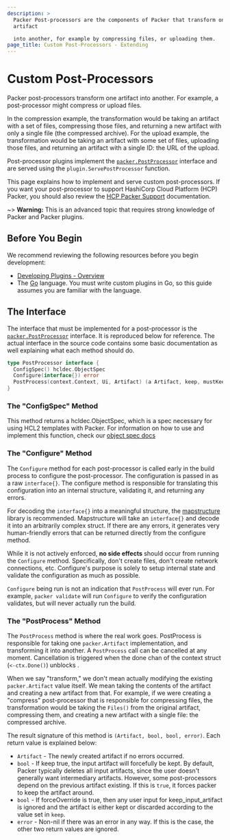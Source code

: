 ```yaml
---
description: >
  Packer Post-processors are the components of Packer that transform one
  artifact

  into another, for example by compressing files, or uploading them.
page_title: Custom Post-Processors - Extending
---
```


# Custom Post-Processors

Packer post-processors transform one artifact into another. For example, a post-processor might compress or upload files.

In the compression example, the transformation would be taking an artifact with
a set of files, compressing those files, and returning a new artifact with only
a single file (the compressed archive). For the upload example, the
transformation would be taking an artifact with some set of files, uploading
those files, and returning an artifact with a single ID: the URL of the upload.

Post-processor plugins implement the [`packer.PostProcessor`](https://pkg.go.dev/github.com/hashicorp/packer-plugin-sdk/packer#PostProcessor) interface and are
served using the `plugin.ServePostProcessor` function.

This page explains how to implement and serve custom post-processors. If you want your post-processor to support HashiCorp Cloud Platform (HCP) Packer, you should also review the [HCP Packer Support](/packer/docs/plugins/creation/hcp-support) documentation.

~> **Warning:** This is an advanced topic that requires strong knowledge of Packer and Packer plugins.

## Before You Begin

We recommend reviewing the following resources before you begin development:
- [Developing Plugins - Overview](/packer/docs/plugins/creation)
- The [Go](https://go.dev/) language. You must write custom plugins in Go, so this guide assumes you are familiar with the language.

## The Interface

The interface that must be implemented for a post-processor is the
[`packer.PostProcessor`](https://pkg.go.dev/github.com/hashicorp/packer-plugin-sdk/packer#PostProcessor) interface. It is reproduced below for reference. The
actual interface in the source code contains some basic documentation as well
explaining what each method should do.

```go
type PostProcessor interface {
  ConfigSpec() hcldec.ObjectSpec
  Configure(interface{}) error
  PostProcess(context.Context, Ui, Artifact) (a Artifact, keep, mustKeep bool, err error)
}
```

### The "ConfigSpec" Method

This method returns a hcldec.ObjectSpec, which is a spec necessary for using
HCL2 templates with Packer. For information on how to use and implement this
function, check our
[object spec docs](/packer/guides/hcl/component-object-spec)

### The "Configure" Method

The `Configure` method for each post-processor is called early in the build
process to configure the post-processor. The configuration is passed in as a
raw `interface{}`. The configure method is responsible for translating this
configuration into an internal structure, validating it, and returning any
errors.

For decoding the `interface{}` into a meaningful structure, the
[mapstructure](https://github.com/mitchellh/mapstructure) library is
recommended. Mapstructure will take an `interface{}` and decode it into an
arbitrarily complex struct. If there are any errors, it generates very
human-friendly errors that can be returned directly from the configure method.

While it is not actively enforced, **no side effects** should occur from
running the `Configure` method. Specifically, don't create files, don't create
network connections, etc. Configure's purpose is solely to setup internal state
and validate the configuration as much as possible.

`Configure` being run is not an indication that `PostProcess` will ever run.
For example, `packer validate` will run `Configure` to verify the configuration
validates, but will never actually run the build.

### The "PostProcess" Method

The `PostProcess` method is where the real work goes. PostProcess is
responsible for taking one `packer.Artifact` implementation, and transforming
it into another.
A `PostProcess` call can be cancelled at any moment. Cancellation is triggered
when the done chan of the context struct (`<-ctx.Done()`) unblocks .

When we say "transform," we don't mean actually modifying the existing
`packer.Artifact` value itself. We mean taking the contents of the artifact and
creating a new artifact from that. For example, if we were creating a
"compress" post-processor that is responsible for compressing files, the
transformation would be taking the `Files()` from the original artifact,
compressing them, and creating a new artifact with a single file: the
compressed archive.

The result signature of this method is `(Artifact, bool, bool, error)`. Each
return value is explained below:

- `Artifact` - The newly created artifact if no errors occurred.
- `bool` - If keep true, the input artifact will forcefully be kept. By default,
  Packer typically deletes all input artifacts, since the user doesn't
  generally want intermediary artifacts. However, some post-processors depend
  on the previous artifact existing. If this is `true`, it forces packer to
  keep the artifact around.
- `bool` - If forceOverride is true, then any user input for
  keep_input_artifact is ignored and the artifact is either kept or discarded
  according to the value set in `keep`.
- `error` - Non-nil if there was an error in any way. If this is the case,
  the other two return values are ignored.
